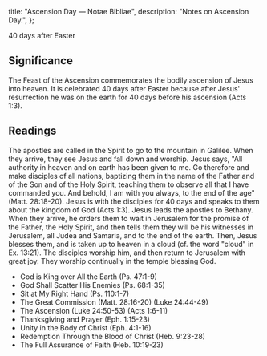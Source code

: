   title: "Ascension Day — Notae Bibliae",
  description: "Notes on Ascension Day.",
};

<Initial text="Ascension Day" />

40 days after Easter

## Significance

The Feast of the Ascension commemorates the bodily ascension of Jesus into heaven. It is celebrated 40 days after Easter because after Jesus' resurrection he was on the earth for 40 days before his ascension (Acts 1:3).

## Readings

The apostles are called in the Spirit to go to the mountain in Galilee. When they arrive, they see Jesus and fall down and worship. Jesus says, "All authority in heaven and on earth has been given to me. Go therefore and make disciples of all nations, baptizing them in the name of the Father and of the Son and of the Holy Spirit, teaching them to observe all that I have commanded you. And behold, I am with you always, to the end of the age" (Matt. 28:18-20). Jesus is with the disciples for 40 days and speaks to them about the kingdom of God (Acts 1:3). Jesus leads the apostles to Bethany. When they arrive, he orders them to wait in Jerusalem for the promise of the Father, the Holy Spirit, and then tells them they will be his witnesses in Jerusalem, all Judea and Samaria, and to the end of the earth. Then, Jesus blesses them, and is taken up to heaven in a cloud (cf. the word "cloud" in Ex. 13:21). The disciples worship him, and then return to Jerusalem with great joy. They worship continually in the temple blessing God.

- God is King over All the Earth (Ps. 47:1-9)
- God Shall Scatter His Enemies (Ps. 68:1-35)
- Sit at My Right Hand (Ps. 110:1-7)
- The Great Commission (Matt. 28:16-20) (Luke 24:44-49)
- The Ascension (Luke 24:50-53) (Acts 1:6-11)
- Thanksgiving and Prayer (Eph. 1:15-23)
- Unity in the Body of Christ (Eph. 4:1-16)
- Redemption Through the Blood of Christ (Heb. 9:23-28)
- The Full Assurance of Faith (Heb. 10:19-23)
